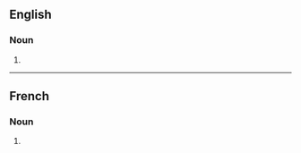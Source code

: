 ==English==

===Noun===
{{head|en|noun form}}

# {{plural of|chasuble|lang=en}}

----

==French==

===Noun===
{{head|fr|noun plural form|g=f}}

# {{plural of|chasuble|lang=fr}}
